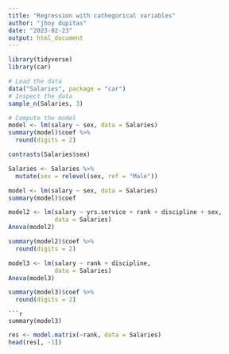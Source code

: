 ```yaml
---
title: "Regression with cathegorical variables"
author: "jhoy dupitas"
date: "2023-02-23"
output: html_document
---
```



```r
library(tidyverse)
library(car)
```

```r
# Load the data
data("Salaries", package = "car")
# Inspect the data
sample_n(Salaries, 3)
```
```r
# Compute the model
model <- lm(salary ~ sex, data = Salaries)
summary(model)$coef %>%
  round(digits = 2)
```

```r
contrasts(Salaries$sex)
```

```r
Salaries <- Salaries %>%
  mutate(sex = relevel(sex, ref = "Male"))
```

```r
model <- lm(salary ~ sex, data = Salaries)
summary(model)$coef
```


```r
model2 <- lm(salary ~ yrs.service + rank + discipline + sex,
             data = Salaries)
Anova(model2)
```
```r
summary(model2)$coef %>%
  round(digits = 2)
```

```r
model3 <- lm(salary ~ rank + discipline,
             data = Salaries)
Anova(model3)
```
```r
summary(model3)$coef %>%
  round(digits = 2)
```
```
```r
summary(model3)
```



```r
res <- model.matrix(~rank, data = Salaries)
head(res[, -1])
```
